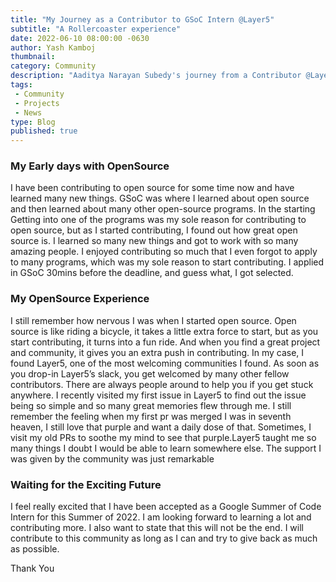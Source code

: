 ```yaml
---
title: "My Journey as a Contributor to GSoC Intern @Layer5"
subtitle: "A Rollercoaster experience"
date: 2022-06-10 08:00:00 -0630
author: Yash Kamboj
thumbnail: 
category: Community
description: "Aaditya Narayan Subedy's journey from a Contributor @Layer5 to getting an GSoC internship @Layer5"
tags:
 - Community
 - Projects
 - News
type: Blog
published: true
---
```





<BlogWrapper>

### My Early days with OpenSource

I have been contributing to open source for some time now and have learned many new things. GSoC was where I learned about open source and then learned about many other open-source programs. In the starting Getting into one of the programs was my sole reason for contributing to open source, but as I started contributing, I found out how great open source is. I learned so many new things and got to work with so many amazing people. I enjoyed contributing so much that  I even forgot to apply to many programs, which was my sole reason to start contributing. I applied in GSoC 30mins before the deadline, and guess what, I got selected.

### My OpenSource Experience

I still remember how nervous I was when I started open source. Open source is like riding a bicycle, it takes a little extra force to start, but as you start contributing, it turns into a fun ride. And when you find a great project and community, it gives you an extra push in contributing. In my case, I found Layer5, one of the most welcoming communities I found. As soon as you drop-in Layer5’s slack, you get welcomed by many other fellow contributors. There are always people around to help you if you get stuck anywhere. I recently visited my first issue in Layer5 to find out the issue being so simple and so many great memories flew through me. I still remember the feeling when my first pr was merged I was in seventh heaven, I still love that purple and want a daily dose of that. Sometimes, I visit my old PRs to soothe my mind to see that purple.Layer5 taught me so many things I doubt I would be able to learn somewhere else. The support I was given by the community was just remarkable
 
### Waiting for the Exciting Future

I feel really excited that I have been accepted as a Google Summer of Code Intern for this Summer of 2022. I am looking forward to learning a lot and contributing more. I also want to state that this will not be the end. I will contribute to this community as long as I can and try to give back as much as possible.
 
Thank You


</BlogWrapper>